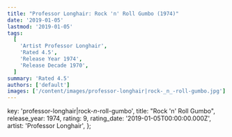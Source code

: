 ```yaml
---
title: "Professor Longhair: Rock 'n' Roll Gumbo (1974)"
date: '2019-01-05'
lastmod: '2019-01-05'
tags:
  [
    'Artist Professor Longhair',
    'Rated 4.5',
    'Release Year 1974',
    'Release Decade 1970',
  ]
summary: 'Rated 4.5'
authors: ['default']
images: ['/content/images/professor-longhair|rock-_n_-roll-gumbo.jpg']
---
```


  key: 'professor-longhair|rock-_n_-roll-gumbo',
  title: "Rock 'n' Roll Gumbo",
  release_year: 1974,
  rating: 9,
  rating_date: '2019-01-05T00:00:00.000Z',
  artist: 'Professor Longhair',
};

<MusicRating data={data} />
